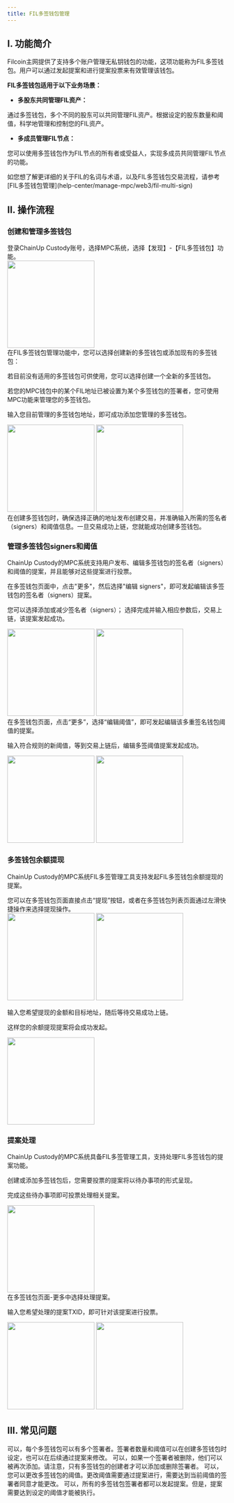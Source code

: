 ```yaml
---
title: FIL多签钱包管理
---
```


## I. 功能简介

Filcoin主网提供了支持多个账户管理无私钥钱包的功能，这项功能称为FIL多签钱包。用户可以通过发起提案和进行提案投票来有效管理该钱包。

**FIL多签钱包适用于以下业务场景：**

- **多股东共同管理FIL资产：**

通过多签钱包，多个不同的股东可以共同管理FIL资产。根据设定的股东数量和阈值，科学地管理和控制您的FIL资产。

- **多成员管理FIL节点：**

您可以使用多签钱包作为FIL节点的所有者或受益人，实现多成员共同管理FIL节点的功能。

<Note>
如您想了解更详细的关于FIL的名词与术语，以及FIL多签钱包交易流程，请参考 [FIL多签钱包管理](help-center/manage-mpc/web3/fil-multi-sign)
</Note>

## II. 操作流程

### 创建和管理多签钱包

<Steps>
<Step title="打开功能">
    登录ChainUp Custody账号，选择MPC系统，选择【发现】-【FIL多签钱包】功能。
<div className="w-full flex items-center justify-center">
        <img src="/images/help-center/mpc-fil-msign2_cn.jpg" width="200"/>
</div>


</Step>
<Step title="使用FIL多签钱包功能">
在FIL多签钱包管理功能中，您可以选择创建新的多签钱包或添加现有的多签钱包：

若目前没有适用的多签钱包可供使用，您可以选择创建一个全新的多签钱包。

若您的MPC钱包中的某个FIL地址已被设置为某个多签钱包的签署者，您可使用MPC功能来管理您的多签钱包。

输入您目前管理的多签钱包地址，即可成功添加您管理的多签钱包。
<div className="w-full flex items-center justify-center">
  <CardGroup cols={2}>
  <img src="/images/help-center/mpc-fil-msign3_cn.jpg" width="200"/>
<img src="/images/help-center/mpc-fil-msign5_cn.jpg" width="200"/>
 </CardGroup>
</div>

<Warning> 
在创建多签钱包时，确保选择正确的地址发布创建交易，并准确输入所需的签名者（signers）和阈值信息。一旦交易成功上链，您就能成功创建多签钱包。
</Warning>
</Step>

</Steps>

### 管理多签钱包signers和阈值

ChainUp Custody的MPC系统支持用户发布、编辑多签钱包的签名者（signers）和阈值的提案，并且能够对这些提案进行投票。

<Steps>
<Step title="编辑signers">
在多签钱包页面中，点击"更多"，然后选择"编辑 signers"，即可发起编辑该多签钱包的签名者（signers）提案。

您可以选择添加或减少签名者（signers）； 选择完成并输入相应参数后，交易上链，该提案发起成功。

<div className="w-full flex items-center justify-center">
    <CardGroup cols={2}>
        <img src="/images/help-center/mpc-fil-msign6_cn.jpg" width="200"/>
        <img src="/images/help-center/mpc-fil-msign7_cn.jpg" width="200"/>
    </CardGroup>
</div>

</Step>

<Step title="编辑阈值">
在多签钱包页面，点击“更多”，选择“编辑阈值”，即可发起编辑该多重签名钱包阈值的提案。

输入符合规则的新阈值，等到交易上链后，编辑多签阈值提案发起成功。

<div className="w-full flex items-center justify-center">
    <CardGroup cols={2}>
        <img src="/images/help-center/mpc-fil-msign8_cn.jpg" width="200"/>
        <img src="/images/help-center/mpc-fil-msign9_cn.jpg" width="200"/>
    </CardGroup>
</div>


</Step>
</Steps>

### 多签钱包余额提现

ChainUp Custody的MPC系统FIL多签管理工具支持发起FIL多签钱包余额提现的提案。

<Steps>
<Step title="发起提现">
您可以在多签钱包页面直接点击“提现”按钮，或者在多签钱包列表页面通过左滑快捷操作来选择提现操作。
<div className="w-full flex items-center justify-center">
    <CardGroup cols={2}>
        <img src="/images/help-center/mpc-fil-msign10_cn.jpg" width="200"/>
        <img src="/images/help-center/mpc-fil-msign11_cn.jpg" width="200"/>
    </CardGroup>
</div>

</Step>
<Step title="填写提现金额和地址">

输入您希望提现的金额和目标地址，随后等待交易成功上链。

这样您的余额提现提案将会成功发起。
<div className="w-full flex items-center justify-center">
<img src="/images/help-center/mpc-fil-msign12_cn.jpg" width="200"/>
</div>
</Step>
</Steps>

### 提案处理

ChainUp Custody的MPC系统具备FIL多签管理工具，支持处理FIL多签钱包的提案功能。

<Steps>
<Step title="提案投票">
创建或添加多签钱包后，您需要投票的提案将以待办事项的形式呈现。

完成这些待办事项即可投票处理相关提案。

<div className="w-full flex items-center justify-center">
<img src="/images/help-center/mpc-fil-msign13_cn.jpg" width="200"/>
</div>

</Step>

<Step title="手动提案处理">
在多签钱包页面-更多中选择处理提案。

输入您希望处理的提案TXID，即可针对该提案进行投票。
<div className="w-full flex items-center justify-center">
    <CardGroup cols={2}>
        <img src="/images/help-center/mpc-fil-msign14_cn.jpg" width="200"/>
        <img src="/images/help-center/mpc-fil-msign15_cn.jpg" width="200"/>
    </CardGroup>
</div>

</Step>
</Steps>

## III. 常见问题

<Accordion title="我可以在一个钱包中设置多个签署者吗？">
可以，每个多签钱包可以有多个签署者。签署者数量和阈值可以在创建多签钱包时设定，也可以在后续通过提案来修改。
</Accordion>

<Accordion title="如果一个签署者被删除，他们可以再次被添加吗？">
可以，如果一个签署者被删除，他们可以被再次添加。请注意，只有多签钱包的创建者才可以添加或删除签署者。
</Accordion>

<Accordion title="我可以更改多签钱包的阈值吗？">
可以，您可以更改多签钱包的阈值。更改阈值需要通过提案进行，需要达到当前阈值的签署者同意才能更改。
</Accordion>

<Accordion title="如果我不是多签钱包的创建者，我可以发起提案吗？">
可以，所有的多签钱包签署者都可以发起提案。但是，提案需要达到设定的阈值才能被执行。
</Accordion>
